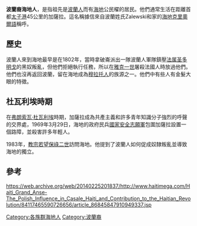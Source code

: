 {{Multiple issues|
{{No footnotes|time=2020-05-01T18:21:39+00:00}}
{{Citation style|time=2020-05-01T18:21:39+00:00}}
}}
{{NoteTA
|G1=Popes
}}
'''波蘭裔海地人'''，是指祖先是[[波蘭人|波蘭人]]而有[[海地|海地]]公民櫂的居民。他們通常生活在距離首都[[太子港|太子港]]45公里的加薩拉。這名稱據信來自波蘭姓氏Zalewski和家的[[海地克里奧爾語|海地克里奧爾語]]稱呼。

==歷史==
波蘭人來到海地最早是在1802年，當時拿破崙派出一隊波蘭人軍隊鎮壓[[法属圣多明戈|法属圣多明戈]]的黑奴叛亂，但他們拒絕執行任務，所以在[[雅克一世|雅克一世]]屠殺法國人時放過他們。他們也沒再返回波蘭，留在海地成為[[穆拉托人|穆拉托人]]的族源之一。他們中有些人有金髮大眼的特徵。

==杜瓦利埃時期==
在[[弗朗索瓦·杜瓦利埃|弗朗索瓦·杜瓦利埃]]時期，加薩拉成為共產主義和許多青年知識分子強烈的呼聲的交界處，1969年3月29日，海地的政府民兵[[國家安全志願軍|國家安全志願軍]]包圍加薩拉設置一個路障，並殺害許多年輕人。

1983年，[[教宗若望保祿二世|教宗若望保祿二世]]訪問海地。他提到了波蘭人如何促成奴隸叛亂並導致海地的獨立。

==參考==
https://web.archive.org/web/20140225201837/http://www.haitimega.com/Haiti_Grand_Anse-The_Polish_Influence_in_Casale_Haiti_and_Contribution_to_the_Haitian_Revolution/84117465590726656/article_86845847910949337.jsp

[[Category:各族群海地人|Category:各族群海地人]]
[[Category:波蘭裔|Category:波蘭裔]]
